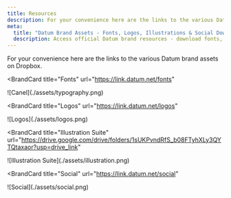 ```yaml
---
title: Resources
description: For your convenience here are the links to the various Datum brand assets on Dropbox.
meta:
  title: "Datum Brand Assets - Fonts, Logos, Illustrations & Social Downloads"
  description: Access official Datum brand resources - download fonts, logos, illustration suite, and social assets for design, marketing, and company use. All assets available with convenient Dropbox links for quick access.
---
```




For your convenience here are the links to the various Datum brand assets on Dropbox.

<Container tag="section" class="grid gap-7.5 md:grid-cols-3 max-w-none lg:mt-16 md:mt-12 mt-8 content-stretch">

<BrandCard
  title="Fonts"
  url="https://link.datum.net/fonts"
>
  <Fragment slot="image">
    ![Canel](./assets/typography.png)
  </Fragment>
</BrandCard>

<BrandCard
  title="Logos"
  url="https://link.datum.net/logos"
>
  <Fragment slot="image">
    ![Logos](./assets/logos.png)
  </Fragment>
</BrandCard>

<BrandCard
  title="Illustration Suite"
  url="https://drive.google.com/drive/folders/1sUKPvndRfS_b08FTyhXLy3QYTQtaxaor?usp=drive_link"
>
  <Fragment slot="image">
    ![Illustration Suite](./assets/illustration.png)
  </Fragment>
</BrandCard>

<BrandCard
  title="Social"
  url="https://link.datum.net/social"
>
  <Fragment slot="image">
    ![Social](./assets/social.png)
  </Fragment>
</BrandCard>


</Container>
